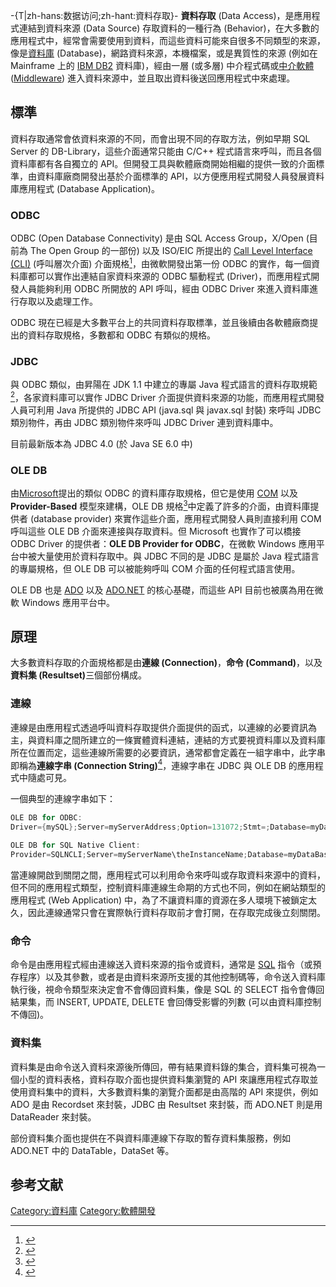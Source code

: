 {{noteTA|G1=IT}}
-{T|zh-hans:数据访问;zh-hant:資料存取}-
'''資料存取''' (Data Access)，是應用程式連結到資料來源 (Data Source) 存取資料的一種行為 (Behavior)，在大多數的應用程式中，經常會需要使用到資料，而這些資料可能來自很多不同類型的來源，像是[[資料庫|資料庫]] (Database)，網路資料來源，本機檔案，或是異質性的來源 (例如在 Mainframe 上的 [[IBM_DB2|IBM DB2]] 資料庫)，經由一層 (或多層) 中介程式碼或[[中介軟體|中介軟體]] ([[Middleware|Middleware]]) 進入資料來源中，並且取出資料後送回應用程式中來處理。

== 標準 ==

資料存取通常會依資料來源的不同，而會出現不同的存取方法，例如早期 SQL Server 的 DB-Library，這些介面通常只能由 C/C++ 程式語言來呼叫，而且各個資料庫都有各自獨立的 API。但開發工具與軟體廠商開始相繼的提供一致的介面標準，由資料庫廠商開發出基於介面標準的 API，以方便應用程式開發人員發展資料庫應用程式 (Database Application)。

=== ODBC ===

{{main|ODBC}}

ODBC (Open Database Connectivity) 是由 SQL Access Group，X/Open (目前為 The Open Group 的一部份) 以及 ISO/EIC 所提出的 [[Call_Level_Interface_(CLI)|Call Level Interface (CLI)]] (呼叫層次介面) 介面規格<ref>{{Cite web |url=http://www.openlinksw.com/info/docs/odbcwhp/open.htm |title=ODBC Standard |access-date=2008-08-27 |archive-date=2012-02-04 |archive-url=https://web.archive.org/web/20120204040624/http://www.openlinksw.com/info/docs/odbcwhp/open.htm |dead-url=yes }}</ref>，由微軟開發出第一份 ODBC 的實作，每一個資料庫都可以實作出連結自家資料來源的 ODBC 驅動程式 (Driver)，而應用程式開發人員能夠利用 ODBC 所開放的 API 呼叫，經由 ODBC Driver 來進入資料庫進行存取以及處理工作。

ODBC 現在已經是大多數平台上的共同資料存取標準，並且後續由各軟體廠商提出的資料存取規格，多數都和 ODBC 有類似的規格。

=== JDBC ===

{{main|JDBC}}

與 ODBC 類似，由昇陽在 JDK 1.1 中建立的專屬 Java 程式語言的資料存取規範<ref>{{Cite web |url=http://java.sun.com/javase/technologies/database/ |title=Java SE Technologies - Database |access-date=2008-08-27 |archive-date=2009-08-06 |archive-url=https://web.archive.org/web/20090806071010/http://java.sun.com/javase/technologies/database/ |dead-url=no }}</ref>，各家資料庫可以實作 JDBC Driver 介面提供資料來源的功能，而應用程式開發人員可利用 Java 所提供的 JDBC API (java.sql 與 javax.sql 封裝) 來呼叫 JDBC 類別物件，再由 JDBC 類別物件來呼叫 JDBC Driver 連到資料庫中。

目前最新版本為 JDBC 4.0 (於 Java SE 6.0 中)

=== OLE DB ===

{{main|OLE DB}}

由[[Microsoft|Microsoft]]提出的類似 ODBC 的資料庫存取規格，但它是使用 [[COM|COM]] 以及 '''Provider-Based''' 模型來建構，OLE DB 規格<ref>{{Cite web |url=http://msdn.microsoft.com/en-us/library/ms722784(VS.85).aspx |title=Microsoft OLE DB |access-date=2008-08-27 |archive-date=2017-07-23 |archive-url=https://web.archive.org/web/20170723235724/https://msdn.microsoft.com/en-us/library/ms722784(VS.85).aspx |dead-url=no }}</ref>中定義了許多的介面，由資料庫提供者 (database provider) 來實作這些介面，應用程式開發人員則直接利用 COM 呼叫這些 OLE DB 介面來連接與存取資料。但 Microsoft 也實作了可以橋接 ODBC Driver 的提供者：'''OLE DB Provider for ODBC'''，在微軟 Windows 應用平台中被大量使用於資料存取中。與 JDBC 不同的是 JDBC 是屬於 Java 程式語言的專屬規格，但 OLE DB 可以被能夠呼叫 COM 介面的任何程式語言使用。

OLE DB 也是 [[ADO|ADO]] 以及 [[ADO.NET|ADO.NET]] 的核心基礎，而這些 API 目前也被廣為用在微軟 Windows 應用平台中。

== 原理 ==

大多數資料存取的介面規格都是由'''連線 (Connection)'''，'''命令 (Command)'''，以及'''資料集 (Resultset)'''三個部份構成。

=== 連線 ===

連線是由應用程式透過呼叫資料存取提供介面提供的函式，以連線的必要資訊為主，與資料庫之間所建立的一條實體資料連結，連結的方式要視資料庫以及資料庫所在位置而定，這些連線所需要的必要資訊，通常都會定義在一組字串中，此字串即稱為'''連線字串 (Connection String)'''<ref>{{Cite web |url=http://www.connectionstrings.com/ |title=ConnectionStrings.com |access-date=2008-08-27 |archive-date=2021-01-26 |archive-url=https://web.archive.org/web/20210126200223/https://www.connectionstrings.com/ |dead-url=no }}</ref>，連線字串在 JDBC 與 OLE DB 的應用程式中隨處可見。

一個典型的連線字串如下：

<syntaxhighlight lang="csharp">
OLE DB for ODBC:
Driver={mySQL};Server=myServerAddress;Option=131072;Stmt=;Database=myDataBase; User=myUsername;Password=myPassword;

OLE DB for SQL Native Client:
Provider=SQLNCLI;Server=myServerName\theInstanceName;Database=myDataBase;Trusted_Connection=yes;
</syntaxhighlight>

當連線開啟到關閉之間，應用程式可以利用命令來呼叫或存取資料來源中的資料，但不同的應用程式類型，控制資料庫連線生命期的方式也不同，例如在網站類型的應用程式 (Web Application) 中，為了不讓資料庫的資源在多人環境下被鎖定太久，因此連線通常只會在實際執行資料存取前才會打開，在存取完成後立刻關閉。

=== 命令 ===

命令是由應用程式經由連線送入資料來源的指令或資料，通常是 [[SQL|SQL]] 指令（或預存程序）以及其參數，或者是由資料來源所支援的其他控制碼等，命令送入資料庫執行後，視命令類型來決定會不會傳回資料集，像是 SQL 的 SELECT 指令會傳回結果集，而 INSERT, UPDATE, DELETE 會回傳受影響的列數 (可以由資料庫控制不傳回)。

=== 資料集 ===

資料集是由命令送入資料來源後所傳回，帶有結果資料錄的集合，資料集可視為一個小型的資料表格，資料存取介面也提供資料集瀏覽的 API 來讓應用程式存取並使用資料集中的資料，大多數資料集的瀏覽介面都是由高階的 API 來提供，例如 ADO 是由 Recordset 來封裝，JDBC 由 Resultset 來封裝，而 ADO.NET 則是用 DataReader 來封裝。

部份資料集介面也提供在不與資料庫連線下存取的暫存資料集服務，例如 ADO.NET 中的 DataTable，DataSet 等。

== 参考文献 ==
{{Reflist|2}}

[[Category:資料庫|Category:資料庫]]
[[Category:軟體開發|Category:軟體開發]]